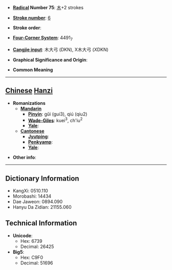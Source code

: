 * '''[[Wiktionary:Chinese radical index| Radical]] Number 75''': [[Wiktionary:Chinese radical index 木|木]]+2 strokes

* '''[[Wiktionary:Chinese total strokes index|Stroke number]]''': [[Wiktionary:Chinese total strokes index 6|6]]

* '''Stroke order''': 

* '''[[Wiktionary:Chinese four corner index|Four-Corner System]]''': 4491<sub>7</sub>

* '''[[Wiktionary:Chinese Cangjie index|Cangjie input]]''': 木大弓 (DKN), X木大弓 (XDKN)

* '''Graphical Significance and Origin''': 

* '''Common Meaning'''

----

== [[Chinese]] [[Hanzi]] ==

* '''Romanizations'''
** '''[[Mandarin]]'''
*** '''[[Pinyin]]''': gǔi (gui3), qiú (qiu2)
*** '''[[Wade-Giles]]''': kuei<sup>3</sup>, ch'iu<sup>2</sup>
*** '''[[Yale]]''': 
** '''[[Cantonese]]'''
*** '''[[Jyutping]]''':
*** '''[[Penkyamp]]''': 
*** '''[[Yale]]''': 

* '''Other info''': 

----

== Dictionary Information ==

* KangXi: 0510.110
* Morobashi: 14434
* Dae Jaweon: 0894.090
* Hanyu Da Zidian: 21155.060

== Technical Information ==

* '''Unicode''':
** Hex: 6739
** Decimal: 26425
* '''Big5''':
** Hex: C9F0
** Decimal: 51696